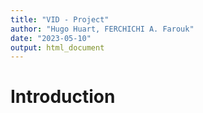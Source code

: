 ```yaml
---
title: "VID - Project"
author: "Hugo Huart, FERCHICHI A. Farouk"
date: "2023-05-10"
output: html_document
---
```


# Introduction

